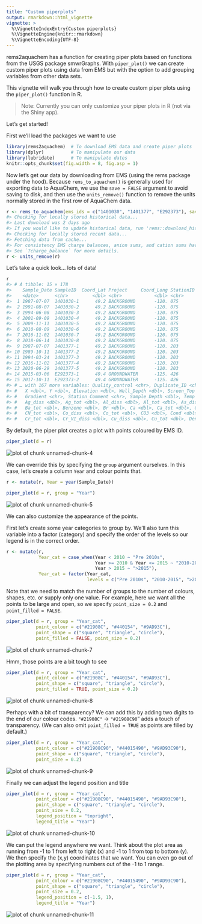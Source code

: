 ```yaml
---
title: "Custom piperplots"
output: rmarkdown::html_vignette
vignette: >
  %\VignetteIndexEntry{Custom piperplots}
  %\VignetteEngine{knitr::rmarkdown}
  %\VignetteEncoding{UTF-8}
---
```




rems2aquachem has a function for creating piper plots based on functions from the 
USGS package smwrGraphs. 
With `piper_plot()` we can create custom piper plots using data
from EMS but with the option to add grouping variables from other data sets. 

This vignette will walk you through how to create custom piper plots using the 
`piper_plot()` function in R.

> Note: Currently you can only customize your piper plots in R (not via the
Shiny app). 

Let's get started!

First we'll load the packages we want to use


```r
library(rems2aquachem)  # To download EMS data and create piper plots
library(dplyr)          # To manipulate our data
library(lubridate)      # To manipulate dates
knitr::opts_chunk$set(fig.width = 8, fig.asp = 1)
```


Now let's get our data by downloading from EMS (using the rems
package under the hood). Because `rems_to_aquachem()` is generally used for 
exporting data to AquaChem, we use the `save = FALSE` argument to avoid saving 
to disk, and then use the `units_remove()` function to remove the units normally stored
in the first row of AquaChem data.


```r
r <- rems_to_aquachem(ems_ids = c("1401030", "1401377", "E292373"), save = FALSE)
#> Checking for locally stored historical data...
#> Last download was 2 days ago
#> If you would like to update historical data, run 'rems::download_historic_data()'
#> Checking for locally stored recent data...
#> Fetching data from cache...
#> For consistency EMS charge balances, anion sums, and cation sums have been replaced with recalculated values.
#> See `?charge_balance` for more details.
r <- units_remove(r)
```

Let's take a quick look... lots of data!

```r
r
#> # A tibble: 15 × 178
#>    Sample_Date SampleID  Coord_Lat Project     Coord_Long StationID Watertype Analysis_Date shortWatertype Comment Reference
#>    <date>      <chr>         <dbl> <chr>            <dbl> <chr>     <chr>     <date>        <chr>          <chr>   <chr>    
#>  1 1987-07-07  1401030-1      49.2 BACKGROUND       -120. 075       Fresh Wa… NA            <NA>           <NA>    <NA>     
#>  2 1991-08-07  1401030-2      49.2 BACKGROUND       -120. 075       Fresh Wa… NA            <NA>           <NA>    <NA>     
#>  3 1994-06-08  1401030-3      49.2 BACKGROUND       -120. 075       Fresh Wa… NA            <NA>           <NA>    <NA>     
#>  4 2001-09-09  1401030-4      49.2 BACKGROUND       -120. 075       Fresh Wa… NA            <NA>           <NA>    <NA>     
#>  5 2009-11-11  1401030-5      49.2 BACKGROUND       -120. 075       Fresh Wa… NA            <NA>           <NA>    <NA>     
#>  6 2010-08-09  1401030-6      49.2 BACKGROUND       -120. 075       Fresh Wa… NA            <NA>           <NA>    <NA>     
#>  7 2016-11-02  1401030-7      49.2 BACKGROUND       -120. 075       Fresh Wa… NA            <NA>           <NA>    <NA>     
#>  8 2018-06-14  1401030-8      49.2 BACKGROUND       -120. 075       Ground W… NA            <NA>           <NA>    <NA>     
#>  9 1987-07-07  1401377-1      49.2 BACKGROUND       -120. 203       Fresh Wa… NA            <NA>           <NA>    <NA>     
#> 10 1989-10-11  1401377-2      49.2 BACKGROUND       -120. 203       Fresh Wa… NA            <NA>           <NA>    <NA>     
#> 11 1994-03-24  1401377-3      49.2 BACKGROUND       -120. 203       Fresh Wa… NA            <NA>           <NA>    <NA>     
#> 12 2016-11-02  1401377-4      49.2 BACKGROUND       -120. 203       Fresh Wa… NA            <NA>           <NA>    <NA>     
#> 13 2020-06-29  1401377-5      49.2 BACKGROUND       -120. 203       Ground W… NA            <NA>           <NA>    <NA>     
#> 14 2015-03-06  E292373-1      49.4 GROUNDWATER      -125. 426       Fresh Wa… NA            <NA>           <NA>    <NA>     
#> 15 2017-10-11  E292373-2      49.4 GROUNDWATER      -125. 426       Fresh Wa… NA            <NA>           <NA>    <NA>     
#> # … with 167 more variables: Quality_control <chr>, Duplicate_ID <chr>, Labcode <chr>, Location <dbl>, Geology <chr>,
#> #   X <dbl>, Y <dbl>, Elevation <dbl>, Well_Depth <dbl>, Screen_Top <dbl>, Screen_Mid <dbl>, Screen_Bottom <dbl>,
#> #   Gradient <chr>, Station_Comment <chr>, Sample_Depth <dbl>, Temp <dbl>, `14C` <dbl>, `18O` <dbl>, `2H` <dbl>,
#> #   Ag_diss <dbl>, Ag_tot <dbl>, Al_diss <dbl>, Al_tot <dbl>, As_diss <dbl>, As_tot <dbl>, B <dbl>, B_tot <dbl>, Ba <dbl>,
#> #   Ba_tot <dbl>, Benzene <dbl>, Br <dbl>, Ca <dbl>, Ca_tot <dbl>, Cd_diss <dbl>, Cd_tot <dbl>, Cl <dbl>, CN_diss <dbl>,
#> #   CN_tot <dbl>, Co_diss <dbl>, Co_tot <dbl>, CO3 <dbl>, Cond <dbl>, Cond_field <dbl>, Cr_diss <dbl>, Cr_III_diss <dbl>,
#> #   Cr_tot <dbl>, Cr_VI_diss <dbl>, Cu_diss <dbl>, Cu_tot <dbl>, Density <dbl>, DO <dbl>, Eh <dbl>, Ethylbenzene <dbl>, …
```

By default, the piper plot creates a plot with points coloured by EMS ID.


```r
piper_plot(d = r)
```

<img src="piper-unnamed-chunk-4-1.png" alt="plot of chunk unnamed-chunk-4" style="display: block; margin: auto;" />

We can override this by specifying the `group` argument ourselves. In this
case, let's create a column `Year` and colour points that.



```r
r <- mutate(r, Year = year(Sample_Date))

piper_plot(d = r, group = "Year")
```

<img src="piper-unnamed-chunk-5-1.png" alt="plot of chunk unnamed-chunk-5" style="display: block; margin: auto;" />

We can also customize the appearance of the points. 

First let's create some year categories to group by. We'll also turn this variable
into a factor (category) and specify the order of the levels so our legend is
in the correct order.


```r
r <- mutate(r, 
            Year_cat = case_when(Year < 2010 ~ "Pre 2010s",
                                 Year >= 2010 & Year <= 2015 ~ "2010-2015",
                                 Year > 2015 ~ ">2015"),
            Year_cat = factor(Year_cat, 
                              levels = c("Pre 2010s", "2010-2015", ">2015")))
```

Note that we need to match the number of groups to the number of colours, 
shapes, etc. or supply only one value. For example, here we want all the points
to be large and open, so we specify `point_size = 0.2` and `point_filled = FALSE`.


```r
piper_plot(d = r, group = "Year_cat",
           point_colour = c("#21908C", "#440154", "#9AD93C"), 
           point_shape = c("square", "triangle", "circle"), 
           point_filled = FALSE, point_size = 0.2)
```

<img src="piper-unnamed-chunk-7-1.png" alt="plot of chunk unnamed-chunk-7" style="display: block; margin: auto;" />

Hmm, those points are a bit tough to see


```r
piper_plot(d = r, group = "Year_cat",
           point_colour = c("#21908C", "#440154", "#9AD93C"), 
           point_shape = c("square", "triangle", "circle"), 
           point_filled = TRUE, point_size = 0.2)
```

<img src="piper-unnamed-chunk-8-1.png" alt="plot of chunk unnamed-chunk-8" style="display: block; margin: auto;" />

Perhaps with a bit of transparency? We can add this by adding two digits to the
end of our colour codes. `"#21908C"` -> `"#21908C90`" adds a touch of transparency.
(We can also omit `point_filled = TRUE` as points are filled by default.)


```r
piper_plot(d = r, group = "Year_cat",
           point_colour = c("#21908C90", "#44015490", "#9AD93C90"), 
           point_shape = c("square", "triangle", "circle"), 
           point_size = 0.2)
```

<img src="piper-unnamed-chunk-9-1.png" alt="plot of chunk unnamed-chunk-9" style="display: block; margin: auto;" />

Finally we can adjust the legend position and title

```r
piper_plot(d = r, group = "Year_cat",
           point_colour = c("#21908C90", "#44015490", "#9AD93C90"), 
           point_shape = c("square", "triangle", "circle"), 
           point_size = 0.2, 
           legend_position = "topright",
           legend_title = "Year")
```

<img src="piper-unnamed-chunk-10-1.png" alt="plot of chunk unnamed-chunk-10" style="display: block; margin: auto;" />

We can put the legend anywhere we want. Think about the plot area as running
from -1 to 1 from left to right (x) and -1 to 1 from top to bottom (y). 
We then specify the (x,y) coordinates that we want. You can even go out of the 
plotting area by specifying numbers out of the -1 to 1 range.


```r
piper_plot(d = r, group = "Year_cat",
           point_colour = c("#21908C90", "#44015490", "#9AD93C90"), 
           point_shape = c("square", "triangle", "circle"), 
           point_size = 0.2, 
           legend_position = c(-1.5, 1),
           legend_title = "Year")
```

<img src="piper-unnamed-chunk-11-1.png" alt="plot of chunk unnamed-chunk-11" style="display: block; margin: auto;" />

